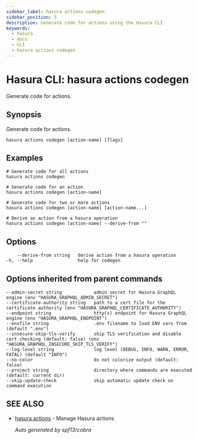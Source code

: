 ```yaml
---
sidebar_label: hasura actions codegen
sidebar_position: 5
description: Generate code for actions using the Hasura CLI
keywords:
  - hasura
  - docs
  - CLI
  - hasura actions codegen
---
```


# Hasura CLI: hasura actions codegen

Generate code for actions.

## Synopsis

Generate code for actions.

```
hasura actions codegen [action-name] [flags]
```

## Examples

```
# Generate code for all actions
hasura actions codegen

# Generate code for an action
hasura actions codegen [action-name]

# Generate code for two or more actions
hasura actions codegen [action-name] [action-name...]

# Derive an action from a hasura operation
hasura actions codegen [action-name] --derive-from ""
```

## Options

```
    --derive-from string   derive action from a hasura operation
-h, --help                 help for codegen
```

## Options inherited from parent commands

```
--admin-secret string            admin secret for Hasura GraphQL engine (env "HASURA_GRAPHQL_ADMIN_SECRET")
--certificate-authority string   path to a cert file for the certificate authority (env "HASURA_GRAPHQL_CERTIFICATE_AUTHORITY")
--endpoint string                http(s) endpoint for Hasura GraphQL engine (env "HASURA_GRAPHQL_ENDPOINT")
--envfile string                 .env filename to load ENV vars from (default ".env")
--insecure-skip-tls-verify       skip TLS verification and disable cert checking (default: false) (env "HASURA_GRAPHQL_INSECURE_SKIP_TLS_VERIFY")
--log-level string               log level (DEBUG, INFO, WARN, ERROR, FATAL) (default "INFO")
--no-color                       do not colorize output (default: false)
--project string                 directory where commands are executed (default: current dir)
--skip-update-check              skip automatic update check on command execution
```

## SEE ALSO

- [hasura actions](/graphql/core/hasura-cli/hasura_actions.mdx) - Manage Hasura actions

  _Auto generated by spf13/cobra_
